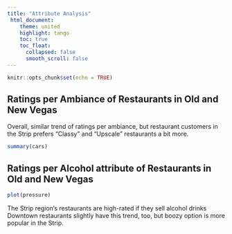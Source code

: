 ```yaml
---
title: "Attribute Analysis"
 html_document:
    theme: united
    highlight: tango
    toc: true
    toc_float:
      collapsed: false
      smooth_scroll: false
---
```


```r
knitr::opts_chunk$set(echo = TRUE)
```

## Ratings per Ambiance of Restaurants in Old and New Vegas

Overall, similar trend of ratings per ambiance, but restaurant customers in the Strip prefers “Classy” and “Upscale” restaurants a bit more.

```r
summary(cars)
```

## Ratings per Alcohol attribute of Restaurants in Old and New Vegas

```r
plot(pressure)
```

The Strip region’s restaurants are high-rated if they sell alcohol drinks
Downtown restaurants slightly have this trend, too, but boozy option is more popular in the Strip.